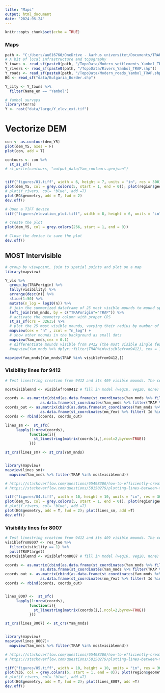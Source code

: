 ```yaml
---
title: "Maps"
output: html_document
date: "2024-06-24"
---
```


```r
knitr::opts_chunk$set(echo = TRUE)
```

### Maps
```r
path <- "C:/Users/au616760/OneDrive - Aarhus universitet/Documents/TRAP_Oxbow"
# A bit of local infrastructure and topography
Y_towns <- read_sf(paste0(path, "/TopoData/Modern_settlements_Yambol_TRAP.shp"))
Y_rivers <- read_sf(paste0(path, "/TopoData/Rivers_Yambol_TRAP.shp"))
Y_roads <- read_sf(paste0(path, "/TopoData/Modern_roads_Yambol_TRAP.shp"))
BG <- read_sf("data/Bulgaria_Border.shp")

Y_city <- Y_towns %>% 
  filter(Name_en == "Yambol")

# Yambol surveys
library(terra)
Y <- rast("data/large/Y_elev_ext.tif")
```


# Vectorize DEM 
```r
con <- as.contour(dem_Y5)
plot(dem_Y5, axes = F)
plot(con, add = T)

contours <- con %>% 
  st_as_sf()
# st_write(contours, "output_data/Yam_contours.geojson")


tiff("figures/01.tiff", width = 6, height = 7, units = "in", res = 300)
plot(dem_Y5, col = grey.colors(5, start = 1, end = 0)); plot(region$geometry, add =T); plot(Yam_mnds$geometry, cex= 0.4, add =T); plot(mm_Yext$geometry, cex = 0.4, add =T);
# plot(Y_rivers, col= "blue", add =T)
plot(BG$geometry, add = T, lwd = 2)
dev.off()
```


```r
# Open a TIFF device
tiff("figures/elevation_plot.tiff", width = 8, height = 6, units = "in", res = 300)

# Create the plot
plot(dem_Y5, col = grey.colors(256, start = 1, end = 0))

# Close the device to save the plot
dev.off()
```

## MOST Intervisible 

```r
# group by viewpoint, join to spatial points and plot on a map
library(mapview)

Y_vis %>% 
  group_by(TRAPorigin) %>% 
  tally(visibility) %>% 
  arrange(desc(n)) %>% 
  slice(1:50) %>% 
  mutate(n_log = log10(n)) %>% 
  # join the summarized dataframe of 25 most visible mounds to mound spatial points
  left_join(Yam_mnds, by = c("TRAPorigin"="TRAP")) %>%
  # activate the geometry column with proper CRS
  st_as_sf(crs = 32635) %>% 
  # plot the 25 most visible mounds, varying their radius by number of visible features from this location and varying color by mound height
  mapview(cex = "n" , zcol = "n_log") + 
  # show other mounds in the background as small dots
  mapview(Yam_mnds,cex = 0.1) 
  # differentiate mounds visible from 9412 (the most visible single features)
  #mapview(Yam_mnds %>% dplyr::filter(TRAP%in%visiblefrom9412), cex = 1)

mapview(Yam_mnds[Yam_mnds$TRAP %in% visiblefrom9412,])
```

### Visibility lines for 9412
```r
# Test linestring creation from 9412 and its 409 visible mounds. The coords object needs to be a matrix, but to cbind one to many coordinates the component columns need to be dataframes.

mostvisiblemnd <- visiblefrom9412 # fill in model (veg10, veg20, none) for which we are calculating the lines of sight to the most visible mound

coords <- as.matrix(cbind(as.data.frame(st_coordinates(Yam_mnds %>% filter(TRAP == 9412))),
                as.data.frame(st_coordinates(Yam_mnds %>% filter(TRAP %in% mostvisiblemnd)))))
coords_out <- as.matrix(cbind(as.data.frame(st_coordinates(Yam_mnds %>% filter(TRAP == 9412))),
                as.data.frame(st_coordinates(mm_Yext %>% filter( Id %in% mostvisiblemnd)))))
coords <- rbind(coords, coords_out)

lines_sm <-  st_sfc(
     lapply(1:nrow(coords),
           function(i){
             st_linestring(matrix(coords[i,],ncol=2,byrow=TRUE))
           }))

st_crs(lines_sm) <- st_crs(Yam_mnds)


library(mapview)
mapview(lines_sm)+ 
  mapview(Yam_mnds %>% filter(TRAP %in% mostvisiblemnd))

# https://stackoverflow.com/questions/65498300/how-to-efficiently-create-linestrings-from-points
# https://stackoverflow.com/questions/58150279/plotting-lines-between-two-sf-point-features-in-r

```


```r

tiff("figures/04.tiff", width = 10, height = 10, units = "in", res = 300)
plot(dem_Y5, col = grey.colors(5, start = 1, end = 0)); plot(region$geometry, add =T); plot(Yam_mnds$geometry, cex= 0.4, add =T); plot(mm_Yext$geometry, cex = 0.4, add =T);
# plot(Y_rivers, col= "blue", add =T)
plot(BG$geometry, add = T, lwd = 2); plot(lines_sm, add =T)
dev.off()
```
### Visibility lines for 8007
```r
# Test linestring creation from 9412 and its 409 visible mounds. The coords object needs to be a matrix, but to cbind one to many coordinates the component columns need to be dataframes.
visiblefrom8007 <- res_two %>% 
  filter(visibility == 1) %>% 
  pull(TRAPtarget)
mostvisiblemnd <- visiblefrom8007 # fill in model (veg10, veg20, none) for which we are calculating the lines of sight to the most visible mound

coords <- as.matrix(cbind(as.data.frame(st_coordinates(Yam_mnds %>% filter(TRAP == 8007))),
                as.data.frame(st_coordinates(Yam_mnds %>% filter(TRAP %in% mostvisiblemnd)))))
coords_out <- as.matrix(cbind(as.data.frame(st_coordinates(Yam_mnds %>% filter(TRAP == 8007))),
                as.data.frame(st_coordinates(mm_Yext %>% filter( Id %in% mostvisiblemnd)))))
coords <- rbind(coords, coords_out)


lines_8007 <-  st_sfc(
     lapply(1:nrow(coords),
           function(i){
             st_linestring(matrix(coords[i,],ncol=2,byrow=TRUE))
           }))

st_crs(lines_8007) <- st_crs(Yam_mnds)


library(mapview)
mapview(lines_8007)+ 
  mapview(Yam_mnds %>% filter(TRAP %in% mostvisiblemnd))

# https://stackoverflow.com/questions/65498300/how-to-efficiently-create-linestrings-from-points
# https://stackoverflow.com/questions/58150279/plotting-lines-between-two-sf-point-features-in-r

```


```r

tiff("figures/05.tiff", width = 10, height = 10, units = "in", res = 300)
plot(Y35, col = grey.colors(5, start = 1, end = 0)); plot(region$geometry, add =T); plot(Yam_mnds$geometry, cex= 0.4, add =T); plot(mm_Yext$geometry, cex = 0.4, add =T);
# plot(Y_rivers, col= "blue", add =T)
plot(BG$geometry, add = T, lwd = 2); plot(lines_8007, add =T)
dev.off()
```